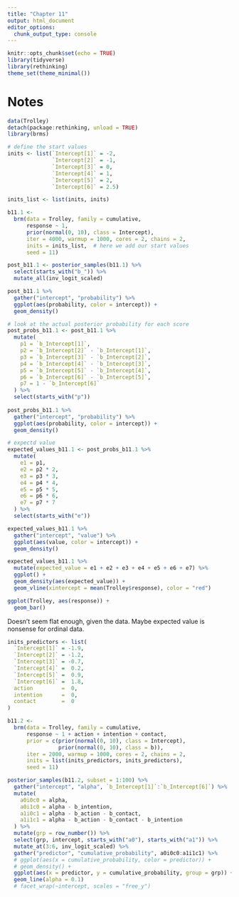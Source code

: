 ```yaml
---
title: "Chapter 11"
output: html_document
editor_options: 
  chunk_output_type: console
---
```


```r
knitr::opts_chunk$set(echo = TRUE)
library(tidyverse)
library(rethinking)
theme_set(theme_minimal())
```

# Notes

```r
data(Trolley)
detach(package:rethinking, unload = TRUE)
library(brms)
```

```r
# define the start values
inits <- list(`Intercept[1]` = -2,
              `Intercept[2]` = -1,
              `Intercept[3]` = 0,
              `Intercept[4]` = 1,
              `Intercept[5]` = 2,
              `Intercept[6]` = 2.5)

inits_list <- list(inits, inits)

b11.1 <- 
  brm(data = Trolley, family = cumulative,
      response ~ 1,
      prior(normal(0, 10), class = Intercept),
      iter = 4000, warmup = 1000, cores = 2, chains = 2,
      inits = inits_list,  # here we add our start values
      seed = 11)
```

```r
post_b11.1 <- posterior_samples(b11.1) %>% 
  select(starts_with("b_")) %>% 
  mutate_all(inv_logit_scaled)

post_b11.1 %>% 
  gather("intercept", "probability") %>% 
  ggplot(aes(probability, color = intercept)) + 
  geom_density()
```

```r
# look at the actual posterior probability for each score
post_probs_b11.1 <- post_b11.1 %>% 
  mutate(
    p1 = `b_Intercept[1]`,
    p2 = `b_Intercept[2]` - `b_Intercept[1]`,
    p3 = `b_Intercept[3]` - `b_Intercept[2]`,
    p4 = `b_Intercept[4]` - `b_Intercept[3]`,
    p5 = `b_Intercept[5]` - `b_Intercept[4]`,
    p6 = `b_Intercept[6]` - `b_Intercept[5]`,
    p7 = 1 - `b_Intercept[6]`
  ) %>% 
  select(starts_with("p"))
  
post_probs_b11.1 %>% 
  gather("intercept", "probability") %>% 
  ggplot(aes(probability, color = intercept)) + 
  geom_density()
```

```r
# expectd value
expected_values_b11.1 <- post_probs_b11.1 %>% 
  mutate(
    e1 = p1,
    e2 = p2 * 2,
    e3 = p3 * 3,
    e4 = p4 * 4,
    e5 = p5 * 5,
    e6 = p6 * 6,
    e7 = p7 * 7
  ) %>% 
  select(starts_with("e"))

expected_values_b11.1 %>% 
  gather("intercept", "value") %>% 
  ggplot(aes(value, color = intercept)) + 
  geom_density()
```

```r
expected_values_b11.1 %>% 
  mutate(expected_value = e1 + e2 + e3 + e4 + e5 + e6 + e7) %>% 
  ggplot() + 
  geom_density(aes(expected_value)) +
  geom_vline(xintercept = mean(Trolley$response), color = "red")

ggplot(Trolley, aes(response)) +
  geom_bar()
```

Doesn't seem flat enough, given the data. Maybe expected value is nonsense for ordinal data.

```r
inits_predictors <- list(
  `Intercept[1]` = -1.9,
  `Intercept[2]` = -1.2,
  `Intercept[3]` = -0.7,
  `Intercept[4]` =  0.2,
  `Intercept[5]` =  0.9,
  `Intercept[6]` =  1.8,
  action         =  0,
  intention      =  0,
  contact        =  0
)

b11.2 <- 
  brm(data = Trolley, family = cumulative,
      response ~ 1 + action + intention + contact,
      prior = c(prior(normal(0, 10), class = Intercept),
                prior(normal(0, 10), class = b)),
      iter = 2000, warmup = 1000, cores = 2, chains = 2,
      inits = list(inits_predictors, inits_predictors),
      seed = 11)
```

```r
posterior_samples(b11.2, subset = 1:100) %>% 
  gather("intercept", "alpha", `b_Intercept[1]`:`b_Intercept[6]`) %>%
  mutate(
    a0i0c0 = alpha,
    a0i1c0 = alpha - b_intention,
    a1i0c1 = alpha - b_action - b_contact,
    a1i1c1 = alpha - b_action - b_contact - b_intention
  ) %>% 
  mutate(grp = row_number()) %>% 
  select(grp, intercept, starts_with("a0"), starts_with("a1")) %>% 
  mutate_at(3:6, inv_logit_scaled) %>% 
  gather("predictor", "cumulative_probability", a0i0c0:a1i1c1) %>%
  # ggplot(aes(x = cumulative_probability, color = predictor)) + 
  # geom_density() +
  ggplot(aes(x = predictor, y = cumulative_probability, group = grp)) + 
  geom_line(alpha = 0.1)
  # facet_wrap(~intercept, scales = "free_y")
```

